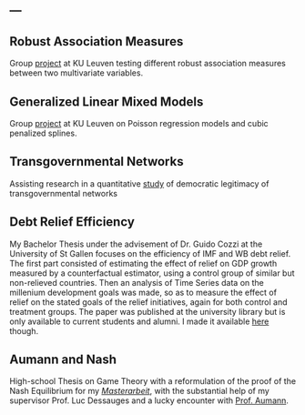 ---
---

<link rel="stylesheet" href="styles.css" type="text/css">


## Robust Association Measures

Group [project](./files/Robust.pdf) at KU Leuven testing different robust association measures between two multivariate variables.

## Generalized Linear Mixed Models

Group [project](./files/GLM_Project.pdf) at KU Leuven on Poisson regression models and cubic penalized splines.

## Transgovernmental Networks

Assisting research in a quantitative [study](http://wp.peio.me/wp-content/uploads/2016/12/PEIO10_paper_46.pdf) of democratic legitimacy of transgovernmental networks

## Debt Relief Efficiency

My Bachelor Thesis under the advisement of Dr. Guido Cozzi at the University of St Gallen focuses on the efficiency of IMF and WB debt relief. The first part consisted of estimating the effect of relief on GDP growth measured by a counterfactual estimator, using a control group of similar but non-relieved countries. Then an analysis of Time Series data on the millenium development goals was made, so as to measure the effect of relief on the stated goals of the relief initiatives, again for both control and treatment groups. The paper was published at the university library but is only available to current students and alumni. I made it available [here](./files/Debt_Relief_Efficiency.pdf) though.

## Aumann and Nash

High-school Thesis on Game Theory with a reformulation of the proof of the Nash Equilibrium for my [*Masterarbeit*](./files/TM_BENEDICT_Garbiel.pdf), with the substantial help of my supervisor Prof. Luc Dessauges and a lucky encounter with [Prof. Aumann](https://en.wikipedia.org/wiki/Robert_Aumann).



